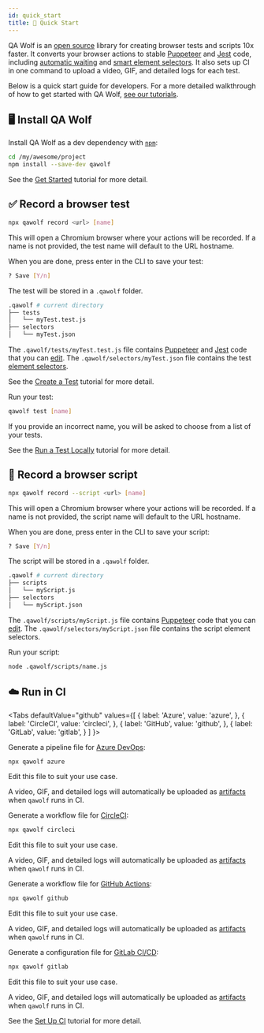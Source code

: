 ```yaml
---
id: quick_start
title: 🏁 Quick Start
---
```



QA Wolf is an [open source](https://github.com/qawolf/qawolf) library for creating browser tests and scripts 10x faster. It converts your browser actions to stable [Puppeteer](https://github.com/puppeteer/puppeteer) and [Jest](https://jestjs.io/) code, including [automatic waiting](review_test_code#automatic-waiting) and [smart element selectors](review_test_code#element-selectors). It also sets up CI in one command to upload a video, GIF, and detailed logs for each test.

Below is a quick start guide for developers. For a more detailed walkthrough of how to get started with QA Wolf, [see our tutorials](introduction).

## 🖥️ Install QA Wolf

Install QA Wolf as a dev dependency with [`npm`](https://www.npmjs.com):

```bash
cd /my/awesome/project
npm install --save-dev qawolf
```

See the [Get Started](get_started#install-qa-wolf) tutorial for more detail.

## ✅ Record a browser test

```bash
npx qawolf record <url> [name]
```

This will open a Chromium browser where your actions will be recorded. If a name is not provided, the test name will default to the URL hostname.

When you are done, press enter in the CLI to save your test:

```bash
? Save [Y/n]
```

The test will be stored in a `.qawolf` folder.

```bash
.qawolf # current directory
├── tests
│   └── myTest.test.js
├── selectors
│   └── myTest.json
```

The `.qawolf/tests/myTest.test.js` file contains [Puppeteer](https://pptr.dev/) and [Jest](https://jestjs.io) code that you can [edit](edit_test_code). The `.qawolf/selectors/myTest.json` file contains the test [element selectors](review_test_code#element-selectors).

See the [Create a Test](create_a_test) tutorial for more detail.

Run your test:

```bash
qawolf test [name]
```

If you provide an incorrect name, you will be asked to choose from a list of your tests.

See the [Run a Test Locally](run_a_test_locally) tutorial for more detail.

## 🤖 Record a browser script

```bash
npx qawolf record --script <url> [name]
```

This will open a Chromium browser where your actions will be recorded. If a name is not provided, the script name will default to the URL hostname.

When you are done, press enter in the CLI to save your script:

```bash
? Save [Y/n]
```

The script will be stored in a `.qawolf` folder.

```bash
.qawolf # current directory
├── scripts
│   └── myScript.js
├── selectors
│   └── myScript.json
```

The `.qawolf/scripts/myScript.js` file contains [Puppeteer](https://pptr.dev/) code that you can [edit](edit_test_code). The `.qawolf/selectors/myScript.json` file contains the script element selectors.

Run your script:

```bash
node .qawolf/scripts/name.js
```

## ☁️ Run in CI

<Tabs
  defaultValue="github"
  values={[
    { label: 'Azure', value: 'azure', },
    { label: 'CircleCI', value: 'circleci', },
    { label: 'GitHub', value: 'github', },
    { label: 'GitLab', value: 'gitlab', }
  ]
}>
<TabItem value="azure">

Generate a pipeline file for [Azure DevOps](https://azure.microsoft.com/en-us/services/devops):

```bash
npx qawolf azure
```

Edit this file to suit your use case.

A video, GIF, and detailed logs will automatically be uploaded as [artifacts](https://docs.microsoft.com/en-us/azure/devops/pipelines/artifacts/build-artifacts?view=azure-devops&tabs=yaml) when `qawolf` runs in CI.

</TabItem>
<TabItem value="circleci">

Generate a workflow file for [CircleCI](https://circleci.com):

```bash
npx qawolf circleci
```

Edit this file to suit your use case.

A video, GIF, and detailed logs will automatically be uploaded as [artifacts](https://circleci.com/docs/2.0/artifacts) when `qawolf` runs in CI.

</TabItem>
<TabItem value="github">

Generate a workflow file for [GitHub Actions](https://github.com/features/actions):

```bash
npx qawolf github
```

Edit this file to suit your use case.

A video, GIF, and detailed logs will automatically be uploaded as [artifacts](https://help.github.com/en/actions/automating-your-workflow-with-github-actions/persisting-workflow-data-using-artifacts) when `qawolf` runs in CI.

</TabItem>
<TabItem value="gitlab">

Generate a configuration file for [GitLab CI/CD](https://docs.gitlab.com/ee/ci/README.html):

```bash
npx qawolf gitlab
```

Edit this file to suit your use case.

A video, GIF, and detailed logs will automatically be uploaded as [artifacts](https://docs.gitlab.com/ee/user/project/pipelines/job_artifacts.html) when `qawolf` runs in CI.

</TabItem>
</Tabs>

See the [Set Up CI](set_up_ci) tutorial for more detail.
